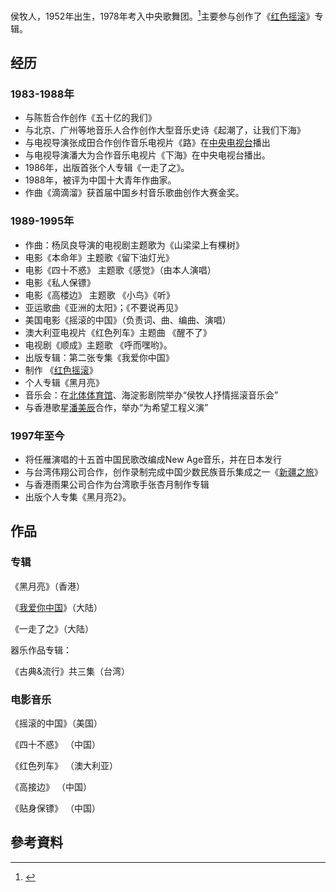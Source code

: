 {{inappropriate tone|time=2017-02-07T09:09:14+00:00}}{{Infobox person
| name = 侯牧人
| nationality = {{PRC}}
| alma_mater = 中央歌舞团
| occupation = 音乐人
| years_active = 1980年至今
| notable_works = 《我爱你中国》、《我们走在大路上》
}}

侯牧人，1952年出生，1978年考入中央歌舞团。<ref>{{Cite web |url=http://culture.whb.cn/xiaozhuan/view/21040 |title=存档副本 |access-date=2017-04-09 |archive-url=https://web.archive.org/web/20170410050856/http://culture.whb.cn/xiaozhuan/view/21040 |archive-date=2017-04-10 |dead-url=yes }}</ref>主要参与创作了《[[红色摇滚|红色摇滚]]》专辑。

== 经历 ==

=== 1983-1988年 ===
* 与陈哲合作创作《五十亿的我们》
* 与北京、广州等地音乐人合作创作大型音乐史诗《起潮了，让我们下海》
* 与电视导演张成田合作创作音乐电视片《路》在[[中国中央电视台|中央电视台]]播出
* 与电视导演潘大为合作音乐电视片《下海》在中央电视台播出。
* 1986年，出版首张个人专辑《一走了之》。 
* 1988年，被评为中国十大青年作曲家。   
* 作曲《滴滴溜》获首届中国乡村音乐歌曲创作大赛金奖。

=== 1989-1995年 ===
* 作曲：杨凤良导演的电视剧主题歌为《山梁梁上有棵树》 
* 电影《本命年》主题歌《留下油灯光》
* 电影《四十不惑》 主题歌《感觉》（由本人演唱）
* 电影《私人保镖》
* 电影《高楼边》 主题歌 《小鸟》《听》
* 亚运歌曲《亚洲的太阳》；《不要说再见》
* 美国电影《摇滚的中国》（负责词、曲、编曲、演唱）
* 澳大利亚电视片《红色列车》主题曲 《醒不了》
* 电视剧《顺成》主题歌 《呼而嘿哟》。
* 出版专辑：第二张专集《我爱你中国》
* 制作 《[[红色摇滚|红色摇滚]]》
* 个人专辑《黑月亮》
* 音乐会：在[[北京体育馆|北体体育馆]]、海淀影剧院举办“侯牧人抒情摇滚音乐会”
* 与香港歌星[[潘美辰|潘美辰]]合作，举办“为希望工程义演”

=== 1997年至今 ===
* 将任雁演唱的十五首中国民歌改编成New Age音乐，并在日本发行
* 与台湾伟翔公司合作，创作录制完成中国少数民族音乐集成之一《[[新疆之旅|新疆之旅]]》
* 与香港雨果公司合作为台湾歌手张杏月制作专辑
* 出版个人专集《黑月亮2》。

== 作品 ==

=== 专辑 ===
《黑月亮》（香港）

《[[我爱你中国|我爱你中国]]》（大陆）

《一走了之》（大陆）

器乐作品专辑：

《古典&流行》共三集（台湾）

=== 电影音乐 ===
《摇滚的中国》（美国）

《四十不惑》 （中国）

《红色列车》 （澳大利亚）

《高接边》 （中国）

《贴身保镖》 （中国）

==參考資料==
{{reflist}}